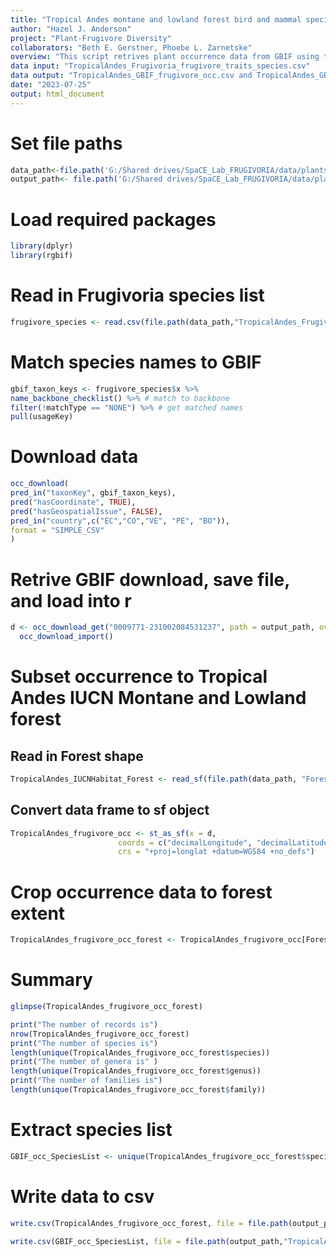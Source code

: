 ```yaml
---
title: "Tropical Andes montane and lowland forest bird and mammal species GBIF"
author: "Hazel J. Anderson"
project: "Plant-Frugivore Diversity"
collaborators: "Beth E. Gerstner, Phoebe L. Zarnetske"
overview: "This script retrives plant occurrence data from GBIF using the species list from Frugivoria."
data input: "TropicalAndes_Frugivoria_frugivore_traits_species.csv"
data output: "TropicalAndes_GBIF_frugivore_occ.csv and TropicalAndes_GBIF_frugivore_occ_species.csv"
date: "2023-07-25"
output: html_document
---
```


# Set file paths
```r
data_path<-file.path('G:/Shared drives/SpaCE_Lab_FRUGIVORIA/data/plants/L0')
output_path<- file.path('G:/Shared drives/SpaCE_Lab_FRUGIVORIA/data/plants/L0')
```

# Load required packages
```r
library(dplyr)
library(rgbif) 
```

# Read in Frugivoria species list
```r
frugivore_species <- read.csv(file.path(data_path,"TropicalAndes_Frugivoria_frugivore_traits_species.csv"))
```

# Match species names to GBIF
```r
gbif_taxon_keys <- frugivore_species$x %>% 
name_backbone_checklist() %>% # match to backbone 
filter(!matchType == "NONE") %>% # get matched names
pull(usageKey) 
```

# Download data
```r
occ_download(
pred_in("taxonKey", gbif_taxon_keys),
pred("hasCoordinate", TRUE),
pred("hasGeospatialIssue", FALSE),
pred_in("country",c("EC","CO","VE", "PE", "BO")), 
format = "SIMPLE_CSV"
)
```

# Retrive GBIF download, save file, and load into r
```r
d <- occ_download_get("0009771-231002084531237", path = output_path, overwrite = TRUE) %>%
  occ_download_import()
```

# Subset occurrence to Tropical Andes IUCN Montane and Lowland forest

## Read in Forest shape
```r
TropicalAndes_IUCNHabitat_Forest <- read_sf(file.path(data_path, "Forest_sf.shp"), layer = "Forest_sf")
```

## Convert data frame to sf object
```r
TropicalAndes_frugivore_occ <- st_as_sf(x = d, 
                        coords = c("decimalLongitude", "decimalLatitude"),
                        crs = "+proj=longlat +datum=WGS84 +no_defs")
```

# Crop occurrence data to forest extent
```r
TropicalAndes_frugivore_occ_forest <- TropicalAndes_frugivore_occ[Forest_sf,]
```


# Summary 
```r
glimpse(TropicalAndes_frugivore_occ_forest)
```

```r
print("The number of records is")
nrow(TropicalAndes_frugivore_occ_forest)
print("The number of species is")
length(unique(TropicalAndes_frugivore_occ_forest$species))
print("The number of genera is" )
length(unique(TropicalAndes_frugivore_occ_forest$genus))
print("The number of families is")
length(unique(TropicalAndes_frugivore_occ_forest$family))
```

# Extract species list
```r
GBIF_occ_SpeciesList <- unique(TropicalAndes_frugivore_occ_forest$species)
```

# Write data to csv
```r
write.csv(TropicalAndes_frugivore_occ_forest, file = file.path(output_path,"TropicalAndes_GBIF_frugivore_occ.csv"))

write.csv(GBIF_occ_SpeciesList, file = file.path(output_path,"TropicalAndes_GBIF_frugivore_occ_species.csv"))
```